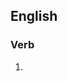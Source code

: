==English==
{{wikipedia}}
===Verb===
{{en-verb|inf=to [[tilt]] [[at]] [[windmills]]|tilts at windmillsa|tilting at windmills|tilted at windmills}} {{intransitive}}
#{{rfdef}}